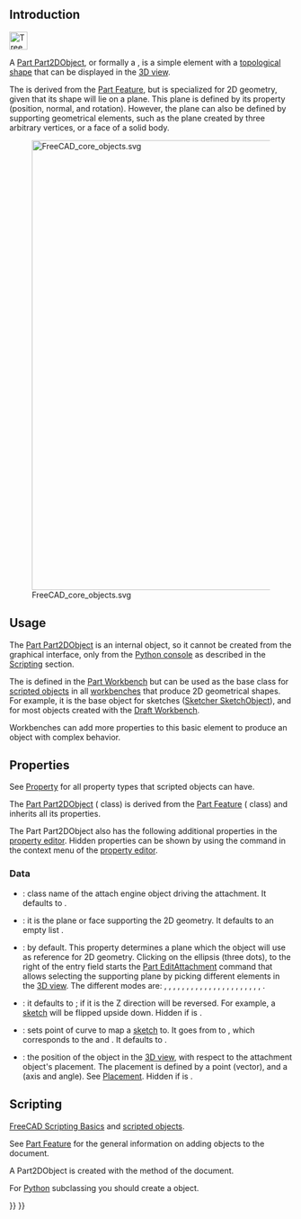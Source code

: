 <languages/>
{{TOCright}}
<translate>

== Introduction == <!--T:1-->

</translate>
[[File:Tree_Part2D.svg|32px]]
<translate>

<!--T:2-->
A [[Part_Part2DObject|Part Part2DObject]], or formally a {{incode|Part::Part2DObject}}, is a simple element with a [[Part_TopoShape|topological shape]] that can be displayed in the [[3D_view|3D view]].

<!--T:3-->
The {{incode|Part::Part2DObject}} is derived from the [[Part Feature|Part Feature]], but is specialized for 2D geometry, given that its shape will lie on a plane. This plane is defined by its {{PropertyData|Placement}} property (position, normal, and rotation). However, the plane can also be defined by supporting geometrical elements, such as the plane created by three arbitrary vertices, or a face of a solid body.

<!--T:24-->
[[File:FreeCAD_core_objects.svg|800px]]

<!--T:25-->
{{Caption|Simplified diagram of the relationships between the core objects in FreeCAD}}

==Usage== <!--T:20-->

<!--T:21-->
The [[Part Part2DObject|Part Part2DObject]] is an internal object, so it cannot be created from the graphical interface, only from the [[Python console|Python console]] as described in the [[#Scripting|Scripting]] section.

<!--T:4-->
The {{incode|Part::Part2DObject}} is defined in the [[Part_Workbench|Part Workbench]] but can be used as the base class for [[Scripted_objects|scripted objects]] in all [[Workbenches|workbenches]] that produce 2D geometrical shapes. For example, it is the base object for sketches ([[Sketcher_SketchObject|Sketcher SketchObject]]), and for most objects created with the [[Draft_Workbench|Draft Workbench]].

<!--T:5-->
Workbenches can add more properties to this basic element to produce an object with complex behavior.

== Properties == <!--T:7-->

<!--T:8-->
See [[Property|Property]] for all property types that scripted objects can have.

<!--T:22-->
The [[Part_Part2DObject|Part Part2DObject]] ({{incode|Part::Part2DObject}} class) is derived from the [[Part_Feature|Part Feature]] ({{incode|Part::Feature}} class) and inherits all its properties.

<!--T:9-->
The Part Part2DObject also has the following additional properties in the [[Property_editor|property editor]]. Hidden properties can be shown by using the {{MenuCommand|Show all}} command in the context menu of the [[Property_editor|property editor]].

=== Data === <!--T:10-->

<!--T:27-->
{{TitleProperty|Attachment}}

<!--T:11-->
* <div id="Property_Attacher_Type"></div>{{PropertyData|Attacher Type|String|Hidden}}: class name of the attach engine object driving the attachment. It defaults to {{incode|Attacher::AttachEnginePlane}}.
* <div id="Property_Support"></div>{{PropertyData|Support|LinkSubList}}: it is the plane or face supporting the 2D geometry. It defaults to an empty list {{incode|[]}}.
* <div id="Property_Map_Mode"></div>{{PropertyData|Map Mode|Enumeration}}: {{value|Deactivated}} by default. This property determines a plane which the object will use as reference for 2D geometry. Clicking on the ellipsis {{KEY|...}} (three dots), to the right of the entry field starts the [[Part_EditAttachment|Part EditAttachment]] command that allows selecting the supporting plane by picking different elements in the [[3D_view|3D view]]. The different modes are: {{value|Deactivated}}, {{value|Translate origin}}, {{value|Object's XY}}, {{value|Object's XZ}}, {{value|Object's YZ}}, {{value|Plane face}}, {{value|Tangent to surface}}, {{value|Normal to edge}}, {{value|Frenet NB}}, {{value|Frenet TN}}, {{value|Frenet TB}}, {{value|Concentric}}, {{value|Revolution section}}, {{value|Plane by 3 points}}, {{value|Normal to 3 points}}, {{value|Folding}}, {{value|Inertia 2-3}}, {{value|Align O-N-X}}, {{value|Align O-N-Y}}, {{value|Align O-X-Y}}, {{value|Align O-X-N}}, {{value|Align O-Y-N}}, {{value|Align O-Y-X}}.
* <div id="Property_Map_Reversed"></div>{{PropertyData|Map Reversed|Bool}}: it defaults to {{FALSE}}; if it is {{TRUE}} the Z direction will be reversed. For example, a [[sketch|sketch]] will be flipped upside down. Hidden if {{PropertyData|Map Mode}} is {{value|Deactivated}}.
*  <div id="Property_Map_Path"></div>{{PropertyData|Map Path Parameter|Float|Hidden}}: sets point of curve to map a [[sketch|sketch]] to. It goes from {{value|0}} to {{value|1}}, which corresponds to the {{value|start}} and {{value|end}}. It defaults to {{value|0}}.
* <div id="Property_Attachment_Offset"></div>{{PropertyData|Attachment Offset|Placement}}: the position of the object in the [[3D_view|3D view]], with respect to the attachment object's placement. The placement is defined by a {{incode|Base}} point (vector), and a {{incode|Rotation}} (axis and angle). See [[Placement|Placement]]. Hidden if {{PropertyData|Map Mode}} is {{value|Deactivated}}.

== Scripting == <!--T:14-->

<!--T:15-->
{{Emphasis|See also:}} [[FreeCAD_Scripting_Basics|FreeCAD Scripting Basics]] and [[Scripted_objects|scripted objects]].

<!--T:16-->
See [[Part_Feature|Part Feature]] for the general information on adding objects to the document.

<!--T:17-->
A Part2DObject is created with the {{incode|addObject()}} method of the document.

</translate>
{{Code|code=
import FreeCAD as App

doc = App.newDocument()
obj = App.ActiveDocument.addObject("Part::Part2DObject", "Name")
obj.Label = "Custom label"
}}
<translate>

<!--T:33-->
For [[Python|Python]] subclassing you should create a {{incode|Part::Part2DObjectPython}} object.

</translate>
{{Code|code=
import FreeCAD as App

doc = App.newDocument()
obj = App.ActiveDocument.addObject("Part::Part2DObjectPython", "Name")
obj.Label = "Custom label"
}}
<translate>


</translate>
{{Document_objects_navi{{#translation:}}}}
{{Userdocnavi{{#translation:}}}}